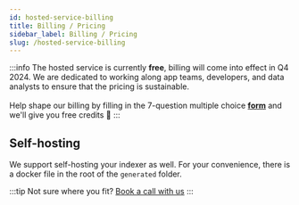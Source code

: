 ```yaml
---
id: hosted-service-billing
title: Billing / Pricing
sidebar_label: Billing / Pricing
slug: /hosted-service-billing
---
```



:::info
The hosted service is currently **free**, billing will come into effect in Q4 2024.
We are dedicated to working along app teams, developers, and data analysts to ensure that the pricing is sustainable. <br></br>
Help shape our billing by filling in the 7-question multiple choice **[form](https://forms.gle/VTNW1VACDr364YUL8)** and we'll give you free credits 💫
:::


## Self-hosting

We support self-hosting your indexer as well. For your convenience, there is a docker file in the root of the `generated` folder.


:::tip
Not sure where you fit? [Book a call with us](https://cal.com/envio)
:::
